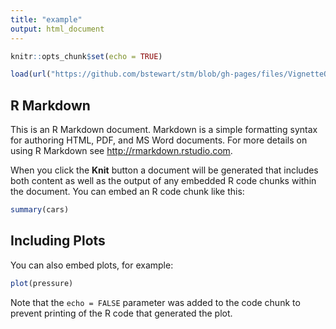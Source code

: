 ```yaml
---
title: "example"
output: html_document
---
```


```r
knitr::opts_chunk$set(echo = TRUE)
```
```r
load(url("https://github.com/bstewart/stm/blob/gh-pages/files/VignetteObjects.RData?raw))

```

## R Markdown

This is an R Markdown document. Markdown is a simple formatting syntax for authoring HTML, PDF, and MS Word documents. For more details on using R Markdown see <http://rmarkdown.rstudio.com>.

When you click the **Knit** button a document will be generated that includes both content as well as the output of any embedded R code chunks within the document. You can embed an R code chunk like this:

```r
summary(cars)
```

## Including Plots

You can also embed plots, for example:

```r
plot(pressure)
```

Note that the `echo = FALSE` parameter was added to the code chunk to prevent printing of the R code that generated the plot.
